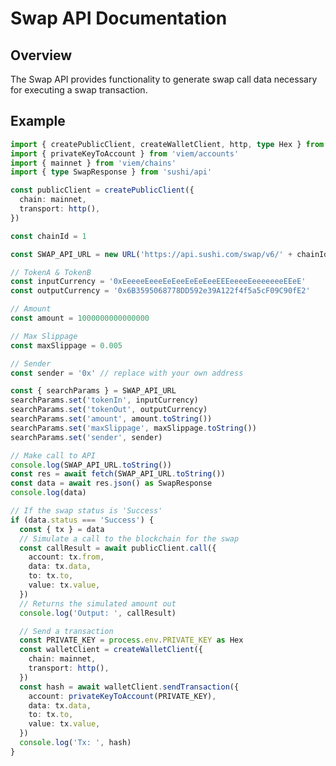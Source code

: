 # Swap API Documentation

## Overview
The Swap API provides functionality to generate swap call data necessary for executing a swap transaction.

## Example

```ts twoslash
import { createPublicClient, createWalletClient, http, type Hex } from 'viem'
import { privateKeyToAccount } from 'viem/accounts'
import { mainnet } from 'viem/chains'
import { type SwapResponse } from 'sushi/api'

const publicClient = createPublicClient({
  chain: mainnet,
  transport: http(),
})

const chainId = 1

const SWAP_API_URL = new URL('https://api.sushi.com/swap/v6/' + chainId)

// TokenA & TokenB
const inputCurrency = '0xEeeeeEeeeEeEeeEeEeEeeEEEeeeeEeeeeeeeEEeE'
const outputCurrency = '0x6B3595068778DD592e39A122f4f5a5cF09C90fE2'

// Amount
const amount = 1000000000000000

// Max Slippage
const maxSlippage = 0.005

// Sender
const sender = '0x' // replace with your own address

const { searchParams } = SWAP_API_URL
searchParams.set('tokenIn', inputCurrency)
searchParams.set('tokenOut', outputCurrency)
searchParams.set('amount', amount.toString())
searchParams.set('maxSlippage', maxSlippage.toString())
searchParams.set('sender', sender)

// Make call to API
console.log(SWAP_API_URL.toString())
const res = await fetch(SWAP_API_URL.toString())
const data = await res.json() as SwapResponse
console.log(data)

// If the swap status is 'Success'
if (data.status === 'Success') {
  const { tx } = data
  // Simulate a call to the blockchain for the swap
  const callResult = await publicClient.call({
    account: tx.from,
    data: tx.data,
    to: tx.to,
    value: tx.value,
  })
  // Returns the simulated amount out
  console.log('Output: ', callResult)

  // Send a transaction
  const PRIVATE_KEY = process.env.PRIVATE_KEY as Hex
  const walletClient = createWalletClient({
    chain: mainnet,
    transport: http(),
  })
  const hash = await walletClient.sendTransaction({ 
    account: privateKeyToAccount(PRIVATE_KEY),
    data: tx.data,
    to: tx.to,
    value: tx.value,
  })
  console.log('Tx: ', hash)
}
```